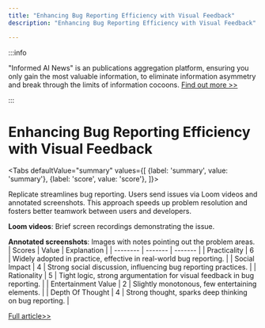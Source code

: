 ```yaml
---
title: "Enhancing Bug Reporting Efficiency with Visual Feedback"
description: "Enhancing Bug Reporting Efficiency with Visual Feedback"

---
```



:::info

"Informed AI News" is an publications aggregation platform, ensuring you only gain the most valuable information, to eliminate information asymmetry and break through the limits of information cocoons.  [Find out more >>](/)

:::

# Enhancing Bug Reporting Efficiency with Visual Feedback


<Tabs
	defaultValue="summary"
	values={[
	{label: 'summary', value: 'summary'},
	{label: 'score', value: 'score'},
]}>
<TabItem value="summary">


Replicate streamlines bug reporting. Users send issues via Loom videos and annotated screenshots. This approach speeds up problem resolution and fosters better teamwork between users and developers.

**Loom videos**: Brief screen recordings demonstrating the issue.

**Annotated screenshots**: Images with notes pointing out the problem areas.
</TabItem>
<TabItem value="score">
	| Scores     | Value   | Explanation |
	| -------- | ------- | ------- |
	| Practicality  | 6    | Widely adopted in practice, effective in real-world bug reporting.    |
	| Social Impact | 4     | Strong social discussion, influencing bug reporting practices.    |
	| Rationality    | 5    | Tight logic, strong argumentation for visual feedback in bug reporting.    |
	| Entertainment Value    | 2    | Slightly monotonous, few entertaining elements.    |
	| Depth Of Thought    | 4    | Strong thought, sparks deep thinking on bug reporting.    |
</TabItem>
</Tabs>

[Full article>>](https://www.producthunt.com/posts/replicate-2)
